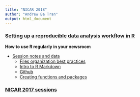 ```yaml
---
title: "NICAR 2018"
author: "Andrew Ba Tran"
output: html_document
---
```


### [Setting up a reproducible data analysis workflow in R](https://www.ire.org/events-and-training/event/3189/3643/)

**How to use R regularly in your newsroom**

* [Session notes and data](https://github.com/andrewbtran/NICAR/tree/master/2018/workflow)
    * [Files organization best practices](https://andrewbtran.github.io/NICAR/2018/workflow/rmarkdown.html)
    * [Intro to R Markdown](https://andrewbtran.github.io/NICAR/2018/workflow/rmarkdown.html)
    * [Github](https://andrewbtran.github.io/NICAR/2018/workflow/integrating_github.html)
    * [Creating functions and packages](https://andrewbtran.github.io/NICAR/2018/workflow/creating_packages.html)

### [NICAR 2017 sessions](https://andrewbtran.github.io/NICAR/2017/)
